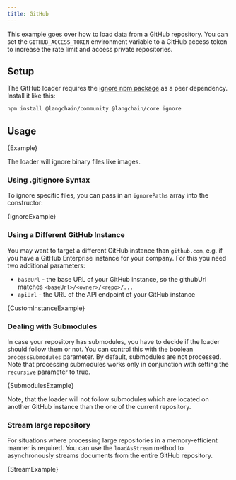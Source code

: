 ```yaml
---
title: GitHub
---
```


This example goes over how to load data from a GitHub repository.
You can set the `GITHUB_ACCESS_TOKEN` environment variable to a GitHub access token to increase the rate limit and access private repositories.

## Setup

The GitHub loader requires the [ignore npm package](https://www.npmjs.com/package/ignore) as a peer dependency. Install it like this:

```bash npm2yarn
npm install @langchain/community @langchain/core ignore
```

## Usage


<CodeBlock language="typescript">{Example}</CodeBlock>

The loader will ignore binary files like images.

### Using .gitignore Syntax

To ignore specific files, you can pass in an `ignorePaths` array into the constructor:


<CodeBlock language="typescript">{IgnoreExample}</CodeBlock>

### Using a Different GitHub Instance

You may want to target a different GitHub instance than `github.com`, e.g. if you have a GitHub Enterprise instance for your company.
For this you need two additional parameters:

- `baseUrl` - the base URL of your GitHub instance, so the githubUrl matches `<baseUrl>/<owner>/<repo>/...`
- `apiUrl` - the URL of the API endpoint of your GitHub instance


<CodeBlock language="typescript">{CustomInstanceExample}</CodeBlock>

### Dealing with Submodules

In case your repository has submodules, you have to decide if the loader should follow them or not. You can control this with the boolean `processSubmodules` parameter. By default, submodules are not processed.
Note that processing submodules works only in conjunction with setting the `recursive` parameter to true.


<CodeBlock language="typescript">{SubmodulesExample}</CodeBlock>

Note, that the loader will not follow submodules which are located on another GitHub instance than the one of the current repository.

### Stream large repository

For situations where processing large repositories in a memory-efficient manner is required. You can use the `loadAsStream` method to asynchronously streams documents from the entire GitHub repository.


<CodeBlock language="typescript">{StreamExample}</CodeBlock>
